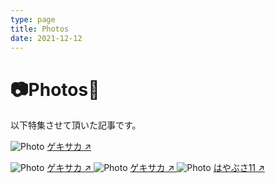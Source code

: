 ```yaml
---
type: page
title: Photos
date: 2021-12-12
---
```


# 📷Photos📸

以下特集させて頂いた記事です。


<Image
  src="/images/photo2.jpg"
  alt="Photo"
  width={1125}
  height={750}
  priority
  className="next-image"
/>
[ゲキサカ ↗️ ](https://web.gekisaka.jp/player/?31241-19046-jp)

<Image
  src="/images/photo.jpg"
  alt="Photo"
  width={1125}
  height={750}
  priority
  className="next-image"
/>
[ゲキサカ ↗️ ](https://web.gekisaka.jp/news/detail/?261158-261158-fl)
<Image
  src="/images/photo3.jpg"
  alt="Photo"
  width={1125}
  height={750}
  priority
  className="next-image"
/>
[ゲキサカ ↗️ ](https://web.gekisaka.jp/photonews/detail/?261471-261471-pn&photo_no=1)
<Image
  src="/images/photo4.jpg"
  alt="Photo"
  width={1125}
  height={750}
  priority
  className="next-image"
/>
[はやぶさ11 ↗️ ](https://www.hayabusa11.net/memberlist/%E6%9E%97%E7%B4%94%E5%B9%B3/)
